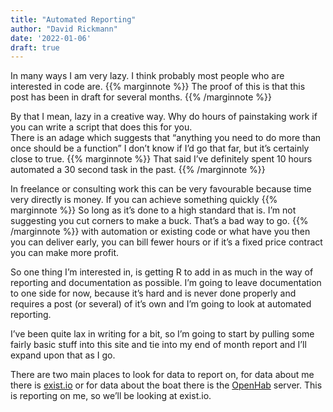 ```yaml
---
title: "Automated Reporting"
author: "David Rickmann"
date: '2022-01-06'
draft: true
---
```

  
In many ways I am very lazy. I think probably most people who are interested in code are.    {{% marginnote %}} The proof of this is that this post has been in draft for several months.   {{% /marginnote %}}

By that I mean, lazy in a creative way. Why do hours of painstaking work if you can write a script that does this for you.   
There is an adage which suggests that "anything you need to do more than once should be a function" I don't know if I'd go that far, but it's certainly close to true.
{{% marginnote %}} That said I've definitely spent 10 hours automated a 30 second task in the past.   {{% /marginnote %}}


In freelance or consulting work this can be very favourable because time very directly is money. If you can achieve something quickly {{% marginnote %}}  So long as it's done to a high standard that is. I'm not suggesting you cut corners to make a buck. That's a bad way to go.  {{% /marginnote %}} with automation or existing code or what have you then you can deliver early, you can bill fewer hours or if it's a fixed price contract you can make more profit. 

So one thing I'm interested in, is getting R to add in as much in the way of reporting and documentation as possible.
I'm going to leave documentation to one side for now, because it's hard and is never done properly and requires a post (or several) of it's own and I'm going to look at automated reporting.

I've been quite lax in writing for a bit, so I'm going to start by pulling some fairly basic stuff into this site and tie into my end of month report and I'll expand upon that as I go.

There are two main places to look for data to report on, for data about me there is [exist.io](https://exist.io/?referred_by=DavidRickmann) or for data about the boat there is the [OpenHab](https://www.openhab.org/) server. This is reporting on me, so we'll be looking at exist.io.
